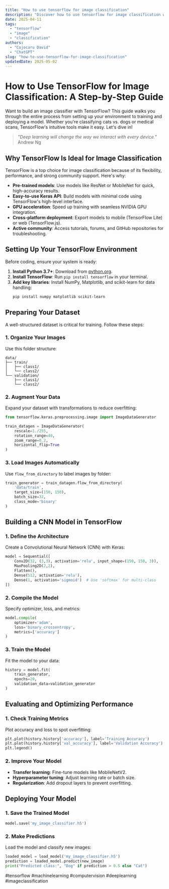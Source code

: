 ```yaml
---
title: "How to use tensorflow for image classification"
description: "Discover how to use tensorflow for image classification with this in-depth guide, providing actionable insights and practical tips to boost your knowledge and results."
date: 2025-04-11
tags:
  - "tensorflow"
  - "image"
  - "classification"
authors:
  - "Cojocaru David"
  - "ChatGPT"
slug: "how-to-use-tensorflow-for-image-classification"
updatedDate: 2025-05-02
---
```


# How to Use TensorFlow for Image Classification: A Step-by-Step Guide  

Want to build an image classifier with TensorFlow? This guide walks you through the entire process from setting up your environment to training and deploying a model. Whether you're classifying cats vs. dogs or medical scans, TensorFlow's intuitive tools make it easy. Let's dive in!  

> *"Deep learning will change the way we interact with every device."*   Andrew Ng  

## Why TensorFlow Is Ideal for Image Classification  

TensorFlow is a top choice for image classification because of its flexibility, performance, and strong community support. Here's why:  

- **Pre-trained models**: Use models like ResNet or MobileNet for quick, high-accuracy results.  
- **Easy-to-use Keras API**: Build models with minimal code using TensorFlow's high-level interface.  
- **GPU acceleration**: Speed up training with seamless NVIDIA GPU integration.  
- **Cross-platform deployment**: Export models to mobile (TensorFlow Lite) or web (TensorFlow.js).  
- **Active community**: Access tutorials, forums, and GitHub repositories for troubleshooting.  

## Setting Up Your TensorFlow Environment  

Before coding, ensure your system is ready:  

1. **Install Python 3.7+**: Download from [python.org](https://www.python.org/).  
2. **Install TensorFlow**: Run `pip install tensorflow` in your terminal.  
3. **Add key libraries**: Install NumPy, Matplotlib, and scikit-learn for data handling:  
   ```bash  
   pip install numpy matplotlib scikit-learn  
   ```  

## Preparing Your Dataset  

A well-structured dataset is critical for training. Follow these steps:  

### 1. Organize Your Images  
Use this folder structure:  
```  
data/  
├── train/  
│   ├── class1/  
│   └── class2/  
└── validation/  
    ├── class1/  
    └── class2/  
```  

### 2. Augment Your Data  
Expand your dataset with transformations to reduce overfitting:  
```python  
from tensorflow.keras.preprocessing.image import ImageDataGenerator  

train_datagen = ImageDataGenerator(  
    rescale=1./255,  
    rotation_range=40,  
    zoom_range=0.2,  
    horizontal_flip=True  
)  
```  

### 3. Load Images Automatically  
Use `flow_from_directory` to label images by folder:  
```python  
train_generator = train_datagen.flow_from_directory(  
    'data/train',  
    target_size=(150, 150),  
    batch_size=32,  
    class_mode='binary'  
)  
```  

## Building a CNN Model in TensorFlow  

### 1. Define the Architecture  
Create a Convolutional Neural Network (CNN) with Keras:  
```python  
model = Sequential([  
    Conv2D(32, (3,3), activation='relu', input_shape=(150, 150, 3)),  
    MaxPooling2D(2,2),  
    Flatten(),  
    Dense(512, activation='relu'),  
    Dense(1, activation='sigmoid')  # Use 'softmax' for multi-class  
])  
```  

### 2. Compile the Model  
Specify optimizer, loss, and metrics:  
```python  
model.compile(  
    optimizer='adam',  
    loss='binary_crossentropy',  
    metrics=['accuracy']  
)  
```  

### 3. Train the Model  
Fit the model to your data:  
```python  
history = model.fit(  
    train_generator,  
    epochs=20,  
    validation_data=validation_generator  
)  
```  

## Evaluating and Optimizing Performance  

### 1. Check Training Metrics  
Plot accuracy and loss to spot overfitting:  
```python  
plt.plot(history.history['accuracy'], label='Training Accuracy')  
plt.plot(history.history['val_accuracy'], label='Validation Accuracy')  
plt.legend()  
```  

### 2. Improve Your Model  
- **Transfer learning**: Fine-tune models like MobileNetV2.  
- **Hyperparameter tuning**: Adjust learning rate or batch size.  
- **Regularization**: Add dropout layers to prevent overfitting.  

## Deploying Your Model  

### 1. Save the Trained Model  
```python  
model.save('my_image_classifier.h5')  
```  

### 2. Make Predictions  
Load the model and classify new images:  
```python  
loaded_model = load_model('my_image_classifier.h5')  
prediction = loaded_model.predict(new_image)  
print("Predicted class:", "Dog" if prediction > 0.5 else "Cat")  
```  

#tensorflow #machinelearning #computervision #deeplearning #imageclassification